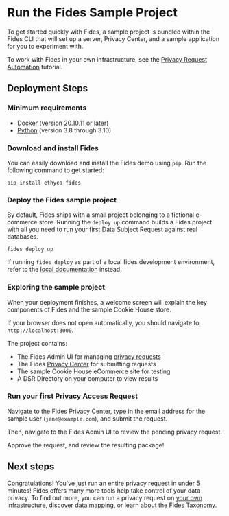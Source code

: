 
# Run the Fides Sample Project

To get started quickly with Fides, a sample project is bundled within the Fides CLI that will set up a server, Privacy Center, and a sample application for you to experiment with.

To work with Fides in your own infrastructure, see the [Privacy Request Automation](/tutorials/privacy-requests-get-started) tutorial.

## Deployment Steps

### Minimum requirements 

*  [Docker](https://www.docker.com/products/docker-desktop) (version 20.10.11 or later)
*  [Python](https://www.python.org/downloads/) (version 3.8 through 3.10) 

### Download and install Fides
You can easily download and install the Fides demo using `pip`. Run the following command to get started:

```
pip install ethyca-fides
```

### Deploy the Fides sample project
By default, Fides ships with a small project belonging to a fictional e-commerce store. Running the `deploy up` command builds a Fides project with all you need to run your first Data Subject Request against real databases.

```
fides deploy up
```

<Callout type="info" emoji="">If running `fides deploy` as part of a local fides development environment, refer to the [local documentation](/community/development/dev_deployment) instead.</Callout>

### Exploring the sample project
When your deployment finishes, a welcome screen will explain the key components of Fides and the sample Cookie House store. 

If your browser does not open automatically, you should navigate to `http://localhost:3000`.

The project contains:

* The Fides Admin UI for managing [privacy requests](../dsr_quickstart/dsr_processing)
* The Fides [Privacy Center](../dsr_quickstart/privacy_center) for submitting requests
* The sample Cookie House eCommerce site for testing
* A DSR Directory on your computer to view results

### Run your first Privacy Access Request
Navigate to the Fides Privacy Center, type in the email address for the sample user (`jane@example.com`), and submit the request.

Then, navigate  to the Fides Admin UI to review the pending privacy request.

Approve the request, and review the resulting package! 

## Next steps
Congratulations! You've just run an entire privacy request in under 5 minutes! Fides offers many more tools help take control of your data privacy. To find out more, you can run a privacy request on [your own infrastructure](../dsr_quickstart/overview), discover [data mapping](../data_mapping/overview), or learn about the [Fides Taxonomy](https://ethyca.github.io/fideslang/).